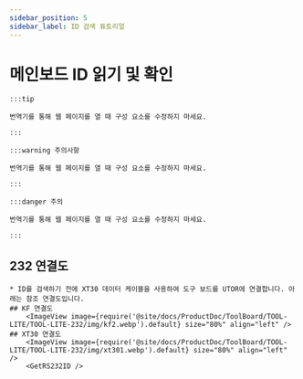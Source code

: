 ```yaml
---
sidebar_position: 5
sidebar_label: ID 검색 튜토리얼
---
```






# 메인보드 ID 읽기 및 확인

    :::tip

    번역기를 통해 웹 페이지를 열 때 구성 요소를 수정하지 마세요.

    :::

    :::warning 주의사항

    번역기를 통해 웹 페이지를 열 때 구성 요소를 수정하지 마세요.

    :::

    :::danger 주의

    번역기를 통해 웹 페이지를 열 때 구성 요소를 수정하지 마세요.

    :::


## 232 연결도
    * ID를 검색하기 전에 XT30 데이터 케이블을 사용하여 도구 보드를 UTOR에 연결합니다. 아래는 참조 연결도입니다.
    ## KF 연결도
        <ImageView image={require('@site/docs/ProductDoc/ToolBoard/TOOL-LITE/TOOL-LITE-232/img/kf2.webp').default} size="80%" align="left" />
    ## XT30 연결도
        <ImageView image={require('@site/docs/ProductDoc/ToolBoard/TOOL-LITE/TOOL-LITE-232/img/xt301.webp').default} size="80%" align="left" />              
        <GetRS232ID />

